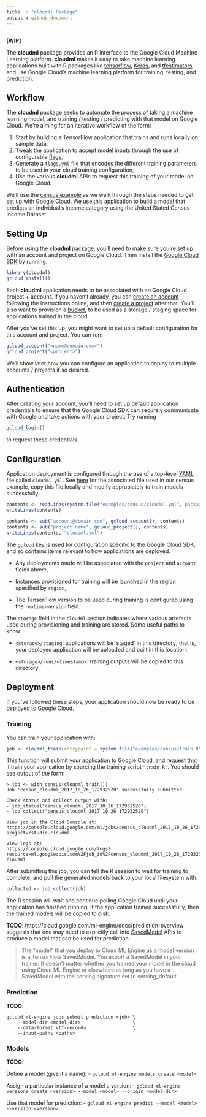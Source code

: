 ```yaml
---
title  : "cloudml Package"
output : github_document
---
```


```r
```

**[WIP]**

The **cloudml** package provides an R interface to the Google Cloud Machine Learning platform. **cloudml** makes it easy to take machine learning applications built with R packages like [tensorflow](https://tensorflow.rstudio.com/), [Keras](https://keras.rstudio.com/), and [tfestimators](https://tensorflow.rstudio.com/tfestimators/), and use Google Cloud's machine learning platform for training, testing, and prediction.


## Workflow

The **cloudml** package seeks to automate the process of taking a machine learning model, and training / testing / predicting with that model on Google Cloud. We're aiming for an iterative workflow of the form:

1. Start by building a TensorFlow application that trains and runs locally on sample data.
2. Tweak the application to accept model inputs through the use of configurable [flags](https://tensorflow.rstudio.com/tools/training_flags.html),
3. Generate a `flags.yml` file that encodes the different training parameters to be used in your cloud training configuration,
4. Use the various **cloudml** APIs to request this training of your model on Google Cloud.

We'll use the [census example](https://github.com/rstudio/cloudml/tree/master/examples/census) as we walk through the steps needed to get set up with Google Cloud. We use this application to build a model that predicts an individual's income category using the United Stated Census Income Dataset.


## Setting Up

Before using the **cloudml** package, you'll need to make sure you're set up with an account and project on Google Cloud. Then install the [Google Cloud SDK](https://cloud.google.com/sdk/) by running:

```r
library(cloudml)
gcloud_install()
```

Each **cloudml** application needs to be associated with an Google Cloud project + account. If you haven't already, you can [create an account](https://console.cloud.google.com) following the instructions online, and then [create a project](https://cloud.google.com/resource-manager/docs/creating-managing-projects) after that. You'll also want to provision a [bucket](https://cloud.google.com/storage/docs/creating-buckets), to be used as a storage / staging space for applications trained in the cloud.

After you've set this up, you might want to set up a default configuration for this account and project. You can run:

```r
gcloud_account("<name@domain.com>")
gcloud_project("<project>")
```

We'll show later how you can configure an application to deploy to multiple accounts / projects if so desired.


## Authentication

After creating your account, you'll need to set up default application credentials to ensure that the Google Cloud SDK can securely communicate with Google and take actions with your project. Try running

```r
gcloud_login()
```

to request these credentials.


## Configuration

Application deployment is configured through the use of a top-level [YAML](http://yaml.org/) file called `cloudml.yml`. See [here](https://github.com/rstudio/cloudml/blob/master/examples/census/cloudml.yml) for the associated file used in our census example, copy this file locally
and modify appropiately to train models successfully.

```r
contents <- readLines(system.file("examples/census/cloudml.yml", package = "cloudml"))
writeLines(contents)

contents <- sub("account@domain.com", gcloud_account(), contents)
contents <- sub("project-name", gcloud_project(), contents)
writeLines(contents, "cloudml.yml")
```

The `gcloud` key is used for configuration specific to the Google Cloud SDK, and so contains items relevant to how applications are deployed.

- Any deployments made will be associated with the `project` and `account` fields above,

- Instances provisioned for training will be launched in the region specified by `region`,

- The TensorFlow version to be used during training is configured using the `runtime-version` field.

The `storage` field in the `cloudml` section indicates where various artefacts used during provisioning and training are stored. Some useful paths to know:

- `<storage>/staging`: applications will be 'staged' in this directory; that is, your deployed application will be uploaded and built in this location;

- `<storage>/runs/<timestamp>`: training outputs will be copied to this directory.


## Deployment

If you've followed these steps, your application should now be ready to be deployed to Google Cloud.

### Training

You can train your application with:

```r
job <- cloudml_train(entrypoint = system.file("examples/census/train.R", package = "cloudml"))
```

This function will submit your application to Google Cloud, and request that it train your application by sourcing the training script `"train.R"`. You should see output of the form:

```
> job <- with_census(cloudml_train())
Job 'census_cloudml_2017_10_26_172932520' successfully submitted.

Check status and collect output with:
- job_status("census_cloudml_2017_10_26_172932520")
- job_collect("census_cloudml_2017_10_26_172932520")

View job in the Cloud Console at:
https://console.cloud.google.com/ml/jobs/census_cloudml_2017_10_26_172932520?project=rstudio-cloudml

View logs at:
https://console.cloud.google.com/logs?resource=ml.googleapis.com%2Fjob_id%2Fcensus_cloudml_2017_10_26_172932520&project=rstudio-cloudml
```

After submitting this job, you can tell the R session to wait for training to complete, and pull the generated models back to your local filesystem with:

```r
collected <- job_collect(job)
```

The R session will wait and continue polling Google Cloud until your application has finished running; if the application trained successfully, then the trained models will be copied to disk.

**TODO**: https://cloud.google.com/ml-engine/docs/prediction-overview suggests that one may need to explicitly call into [SavedModel](https://www.tensorflow.org/api_docs/python/tf/saved_model) APIs to produce a model that can be used for prediction.

> The "model" that you deploy to Cloud ML Engine as a model version is a TensorFlow SavedModel. You export a SavedModel in your trainer. It doesn't matter whether you trained your model in the cloud using Cloud ML Engine or elsewhere as long as you have a SavedModel with the serving signature set to serving_default.


### Prediction

**TODO**:

```
gcloud ml-engine jobs submit prediction <job> \
    --model-dir <model-dir>                   \
    --data-format <tf-record>                 \
    --input-paths <paths>
```

### Models

**TODO**:

Define a model (give it a name):
- `gcloud ml-engine models create <model>`

Assign a particular instance of a model a version:
- `gcloud ml-engine versions create <version> --model <model> --origin <model-dir>`

Use that model for prediction:
- `gcloud ml-engine predict --model <model> --version <version>`
